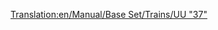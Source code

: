 [[Translation:en/Manual/Base Set/Trains/UU "37"]]
{{fr/Manual/Base Set/Trains/Train|Nom=UU "37"
|Image=[[File:en/Manual/Base Set/Trains/Uu37.png]]
|Coût=19 921£ (39 842$)
|Vitesse=144 km/h (90 mph)
|Poids=101 t
|Puissance= 1750 cv (1305 kW)
|Entretien=1 828£ (3 656$)
|Conception=1959
|Vie=20
|Capacité=N/A
|Description=
|Réalité=C'est une version renommée de la [http://en.wikipedia.org/wiki/British_Rail_Class_37 British Rail Class 37] (en anglais).
}}